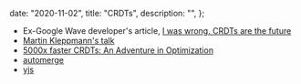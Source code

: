 
  date: "2020-11-02",
  title: "CRDTs",
  description: "",
};


- Ex-Google Wave developer's article, [I was wrong. CRDTs are the future](https://josephg.com/blog/crdts-are-the-future/)
- [Martin Kleppmann's talk](https://www.youtube.com/watch?v=x7drE24geUw)
- [5000x faster CRDTs: An Adventure in Optimization](https://josephg.com/blog/crdts-go-brrr/)
- [automerge](https://github.com/automerge/automerge)
- [yjs](https://github.com/yjs/yjs)
